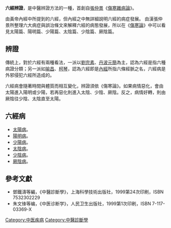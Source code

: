 {{ctm}}
'''六經辨證'''，是中醫辨證方法的一種，首創自[[張仲景|張仲景]]《[[傷寒雜病論|傷寒雜病論]]》。

由黃帝內經中所提到的六經，但內經之中無詳細說明六經的病症發展。
由漢張仲景所整理六大病症與誤治條文來解釋六經的病態發展，所以在《[[傷寒論|傷寒論]]》中可以看見太陽篇、陽明篇、少陽篇、太陰篇、少陰篇、厥陰篇。

==辨證==
傳統上，對於六經有兩種看法，一派以[[劉完素|劉完素]]、[[丹波元簡|丹波元簡]]為主，認為六經是指六種病證分類；另一派如[[喻昌|喻昌]]、[[柯琴|柯琴]]，認為六經即是[[黃帝內經|內經]]所指六條經脈之名，六經病是外邪侵犯六經所造成的。

六經病會隨著時間與體質而相互變化，辨證須依《傷寒論》。如果病情惡化，會由太陽進入陽明或少陽，若再惡化則進入太陰、少陰、厥陰。反之，病情好轉，則由厥陰往少陰、太陰直至太陽。

==六經病==
*[[太陽病|太陽病]]。
*[[陽明病|陽明病]]。
*[[少陽病|少陽病]]。
*[[太陰病|太陰病]]。
*[[少陰病|少陰病]]。
*[[厥陰病|厥陰病]]。

==參考文獻==
{{refbegin}}
*鄧鐵濤等編，《中醫診斷學》，上海科學技術出版社，1999第24次印刷，ISBN 7532302229
*朱文锋等编，《中医诊断学》，人民卫生出版社，1999第1次印刷，ISBN 7-117-03369-X
{{refend}}

{{Chinese medicine diagnosis}}
{{med-stub}}

[[Category:中医疾病|Category:中医疾病]]
[[Category:中醫診斷學|Category:中醫診斷學]]